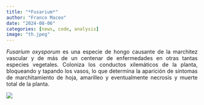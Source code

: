 ```yaml
---
title: "*Fusarium*"
author: "Franco Maceo"
date: "2024-08-06"
categories: [news, code, analysis]
image: "th.jpeg"
---
```


:::{style="text-align:justify"}
*Fusarium oxysporum* es una especie de hongo causante de la marchitez vascular y de más de un centenar de enfermedades en otras tantas especies vegetales. Coloniza los conductos xilemáticos de la planta, bloqueando y tapando los vasos, lo que determina la aparición de síntomas de marchitamiento de hoja, amarilleo y eventualmente necrosis y muerte total de la planta.


:::
 
 ![](th.jpeg)
